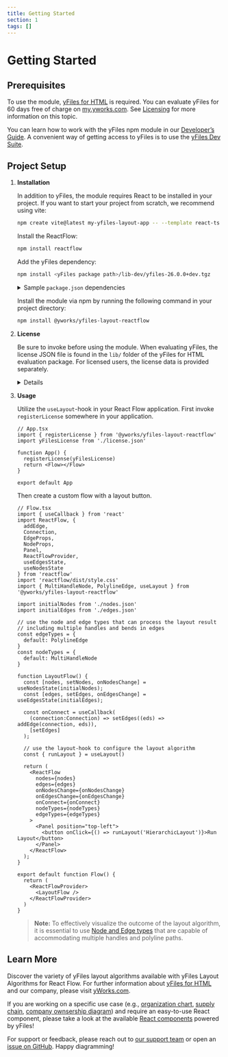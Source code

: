 ```yaml
---
title: Getting Started
section: 1
tags: []
---
```


# Getting Started

## Prerequisites

To use the module, [yFiles for HTML](https://www.yworks.com/products/yfiles-for-html) is required.
You can evaluate yFiles for 60 days free of charge on [my.yworks.com](https://my.yworks.com/signup?product=YFILES_HTML_EVAL).
See [Licensing](licensing)  for more information on this topic.

You can learn how to work with the yFiles npm module in our [Developer’s Guide](https://docs.yworks.com/yfileshtml/#/dguide/yfiles_npm_module). A convenient way of getting access
to yFiles is to use the [yFiles Dev Suite](https://www.npmjs.com/package/yfiles-dev-suite).

## Project Setup

1. **Installation**

   In addition to yFiles, the module requires React to be installed in your project. If you want to start your project
   from scratch, we recommend using vite:

   ```bash
   npm create vite@latest my-yfiles-layout-app -- --template react-ts
   ```

   Install the ReactFlow:
   ```bash
   npm install reactflow
   ```

   Add the yFiles dependency:
   ```bash
   npm install <yFiles package path>/lib-dev/yfiles-26.0.0+dev.tgz
   ```

   <details>

   <summary>Sample <code>package.json</code> dependencies</summary>
   The resulting package.json dependencies should resemble the following:

   ```json
      dependencies: {
        "react": "^18.2.0",
        "react-dom": "^18.2.0",
        "reactflow": "^11.11.0",
        "yfiles": "./lib-dev/yfiles-26.0.0.tgz"
     }
   ```
   </details>

   Install the module via npm by running the following command in your project directory:

   ```bash
   npm install @yworks/yfiles-layout-reactflow
   ```

2. **License**

   Be sure to invoke <TypeLink type="registerLicense" /> before using the module.
   When evaluating yFiles, the license JSON file is found in the `lib/` folder of the yFiles for HTML evaluation package.
   For licensed users, the license data is provided separately.

   <details>

       <summary>License registration</summary>

       Import or paste your license data and register the license, e.g. in `App.tsx`:

       ```js
       import yFilesLicense from './license.json'

       registerLicense(yFilesLicense)
       ```
   </details>


3. **Usage**

   Utilize the `useLayout`-hook in your React Flow application. First invoke `registerLicense` somewhere in your application.

   ```tsx
   // App.tsx
   import { registerLicense } from '@yworks/yfiles-layout-reactflow'
   import yFilesLicense from './license.json'

   function App() {
     registerLicense(yFilesLicense)
     return <Flow></Flow>
   }

   export default App
   ```
   Then create a custom flow with a layout button.

   ```tsx
   // Flow.tsx
   import { useCallback } from 'react'
   import ReactFlow, {
     addEdge,
     Connection,
     EdgeProps,
     NodeProps,
     Panel,
     ReactFlowProvider,
     useEdgesState,
     useNodesState
   } from 'reactflow'
   import 'reactflow/dist/style.css'
   import { MultiHandleNode, PolylineEdge, useLayout } from '@yworks/yfiles-layout-reactflow'

   import initialNodes from './nodes.json'
   import initialEdges from './edges.json'

   // use the node and edge types that can process the layout result
   // including multiple handles and bends in edges
   const edgeTypes = {
     default: PolylineEdge
   }
   const nodeTypes = {
     default: MultiHandleNode
   }

   function LayoutFlow() {
     const [nodes, setNodes, onNodesChange] = useNodesState(initialNodes);
     const [edges, setEdges, onEdgesChange] = useEdgesState(initialEdges);

     const onConnect = useCallback(
       (connection:Connection) => setEdges((eds) => addEdge(connection, eds)),
       [setEdges]
     );

     // use the layout-hook to configure the layout algorithm
     const { runLayout } = useLayout()

     return (
       <ReactFlow
         nodes={nodes}
         edges={edges}
         onNodesChange={onNodesChange}
         onEdgesChange={onEdgesChange}
         onConnect={onConnect}
         nodeTypes={nodeTypes}
         edgeTypes={edgeTypes}
       >
         <Panel position="top-left">
           <button onClick={() => runLayout('HierarchicLayout')}>Run Layout</button>
         </Panel>
       </ReactFlow>
     );
   }

   export default function Flow() {
     return (
       <ReactFlowProvider>
         <LayoutFlow />
       </ReactFlowProvider>
     )
   }

   ```

   > **Note:** To effectively visualize the outcome of the layout algorithm, it is essential to use
   [Node and Edge types](../features/customelementtypes) that are capable of accommodating multiple handles and polyline paths.


## Learn More
Discover the variety of yFiles layout algorithms available with yFiles Layout Algorithms for React Flow.
For further information about [yFiles for HTML](https://www.yworks.com/yfiles-overview) and our company, please visit [yWorks.com](https://www.yworks.com).

If you are working on a specific use case (e.g., [organization chart](https://www.npmjs.com/package/@yworks/react-yfiles-orgchart),
[supply chain](https://www.npmjs.com/package/@yworks/react-yfiles-supply-chain), [company ownsership diagram](https://www.npmjs.com/package/@yworks/react-yfiles-company-ownership))
and require an easy-to-use React component, please take a look at the available [React components](https://www.yworks.com/yfiles-react-components) powered by yFiles!

For support or feedback, please reach out to [our support team](https://www.yworks.com/products/yfiles/support) or open an [issue on GitHub](https://github.com/yWorks/yfiles-layout-reactflow/issues). Happy diagramming!
